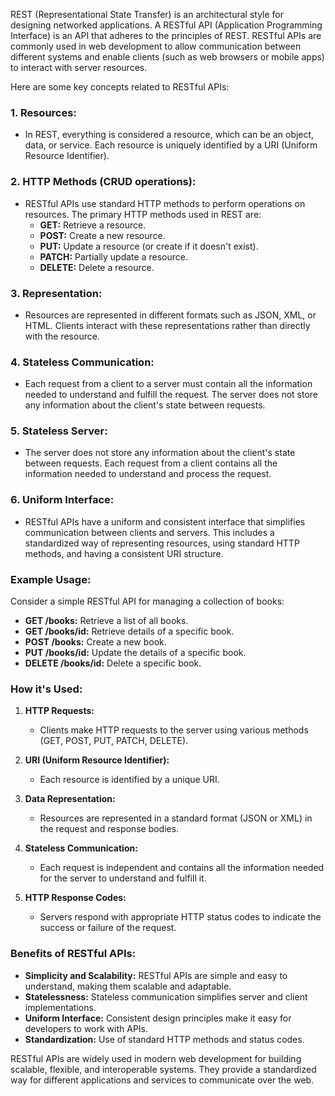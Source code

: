 REST (Representational State Transfer) is an architectural style for designing networked applications. A RESTful API (Application Programming Interface) is an API that adheres to the principles of REST. RESTful APIs are commonly used in web development to allow communication between different systems and enable clients (such as web browsers or mobile apps) to interact with server resources.

Here are some key concepts related to RESTful APIs:

### 1. **Resources:**

- In REST, everything is considered a resource, which can be an object, data, or service. Each resource is uniquely identified by a URI (Uniform Resource Identifier).

### 2. **HTTP Methods (CRUD operations):**

- RESTful APIs use standard HTTP methods to perform operations on resources. The primary HTTP methods used in REST are:
  - **GET:** Retrieve a resource.
  - **POST:** Create a new resource.
  - **PUT:** Update a resource (or create if it doesn't exist).
  - **PATCH:** Partially update a resource.
  - **DELETE:** Delete a resource.

### 3. **Representation:**

- Resources are represented in different formats such as JSON, XML, or HTML. Clients interact with these representations rather than directly with the resource.

### 4. **Stateless Communication:**

- Each request from a client to a server must contain all the information needed to understand and fulfill the request. The server does not store any information about the client's state between requests.

### 5. **Stateless Server:**

- The server does not store any information about the client's state between requests. Each request from a client contains all the information needed to understand and process the request.

### 6. **Uniform Interface:**

- RESTful APIs have a uniform and consistent interface that simplifies communication between clients and servers. This includes a standardized way of representing resources, using standard HTTP methods, and having a consistent URI structure.

### Example Usage:

Consider a simple RESTful API for managing a collection of books:

- **GET /books:** Retrieve a list of all books.
- **GET /books/id:** Retrieve details of a specific book.
- **POST /books:** Create a new book.
- **PUT /books/id:** Update the details of a specific book.
- **DELETE /books/id:** Delete a specific book.

### How it's Used:

1. **HTTP Requests:**

   - Clients make HTTP requests to the server using various methods (GET, POST, PUT, PATCH, DELETE).

2. **URI (Uniform Resource Identifier):**

   - Each resource is identified by a unique URI.

3. **Data Representation:**

   - Resources are represented in a standard format (JSON or XML) in the request and response bodies.

4. **Stateless Communication:**

   - Each request is independent and contains all the information needed for the server to understand and fulfill it.

5. **HTTP Response Codes:**
   - Servers respond with appropriate HTTP status codes to indicate the success or failure of the request.

### Benefits of RESTful APIs:

- **Simplicity and Scalability:** RESTful APIs are simple and easy to understand, making them scalable and adaptable.
- **Statelessness:** Stateless communication simplifies server and client implementations.
- **Uniform Interface:** Consistent design principles make it easy for developers to work with APIs.
- **Standardization:** Use of standard HTTP methods and status codes.

RESTful APIs are widely used in modern web development for building scalable, flexible, and interoperable systems. They provide a standardized way for different applications and services to communicate over the web.
